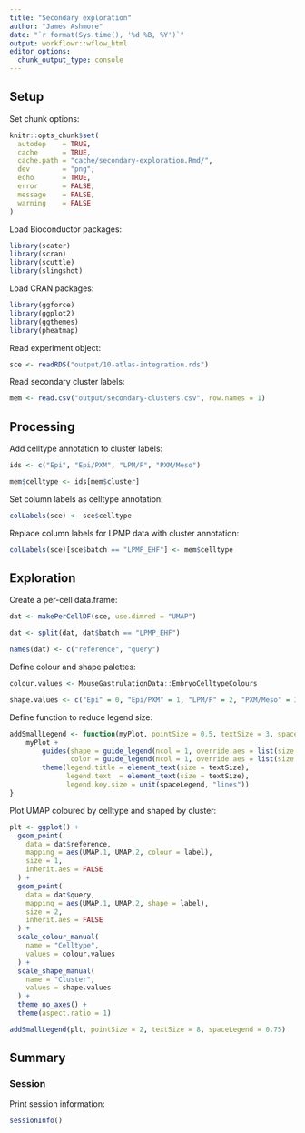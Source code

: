 ```yaml
---
title: "Secondary exploration"
author: "James Ashmore"
date: "`r format(Sys.time(), '%d %B, %Y')`"
output: workflowr::wflow_html
editor_options:
  chunk_output_type: console
---
```


## Setup

Set chunk options:

```r
knitr::opts_chunk$set(
  autodep    = TRUE,
  cache      = TRUE,
  cache.path = "cache/secondary-exploration.Rmd/",
  dev        = "png",
  echo       = TRUE,
  error      = FALSE,
  message    = FALSE,
  warning    = FALSE
)
```

Load Bioconductor packages:

```r
library(scater)
library(scran)
library(scuttle)
library(slingshot)
```

Load CRAN packages:

```r
library(ggforce)
library(ggplot2)
library(ggthemes)
library(pheatmap)
```

Read experiment object:

```r
sce <- readRDS("output/10-atlas-integration.rds")
```

Read secondary cluster labels:

```r
mem <- read.csv("output/secondary-clusters.csv", row.names = 1)
```

## Processing

Add celltype annotation to cluster labels:

```r
ids <- c("Epi", "Epi/PXM", "LPM/P", "PXM/Meso")

mem$celltype <- ids[mem$cluster]
```

Set column labels as celltype annotation:

```r
colLabels(sce) <- sce$celltype
```

Replace column labels for LPMP data with cluster annotation:

```r
colLabels(sce)[sce$batch == "LPMP_EHF"] <- mem$celltype
```

## Exploration

Create a per-cell data.frame:

```r
dat <- makePerCellDF(sce, use.dimred = "UMAP")

dat <- split(dat, dat$batch == "LPMP_EHF")

names(dat) <- c("reference", "query")
```

Define colour and shape palettes:

```r
colour.values <- MouseGastrulationData::EmbryoCelltypeColours

shape.values <- c("Epi" = 0, "Epi/PXM" = 1, "LPM/P" = 2, "PXM/Meso" = 3)
```

Define function to reduce legend size:

```r
addSmallLegend <- function(myPlot, pointSize = 0.5, textSize = 3, spaceLegend = 0.1) {
    myPlot +
        guides(shape = guide_legend(ncol = 1, override.aes = list(size = pointSize)),
               color = guide_legend(ncol = 1, override.aes = list(size = pointSize))) +
        theme(legend.title = element_text(size = textSize), 
              legend.text  = element_text(size = textSize),
              legend.key.size = unit(spaceLegend, "lines"))
}
```

Plot UMAP coloured by celltype and shaped by cluster:

```r
plt <- ggplot() + 
  geom_point(
    data = dat$reference, 
    mapping = aes(UMAP.1, UMAP.2, colour = label),
    size = 1,
    inherit.aes = FALSE
  ) + 
  geom_point(
    data = dat$query, 
    mapping = aes(UMAP.1, UMAP.2, shape = label), 
    size = 2,
    inherit.aes = FALSE
  ) + 
  scale_colour_manual(
    name = "Celltype",
    values = colour.values
  ) + 
  scale_shape_manual(
    name = "Cluster",
    values = shape.values
  ) + 
  theme_no_axes() + 
  theme(aspect.ratio = 1)

addSmallLegend(plt, pointSize = 2, textSize = 8, spaceLegend = 0.75)
```

## Summary

### Session

Print session information:

```r
sessionInfo()
```
